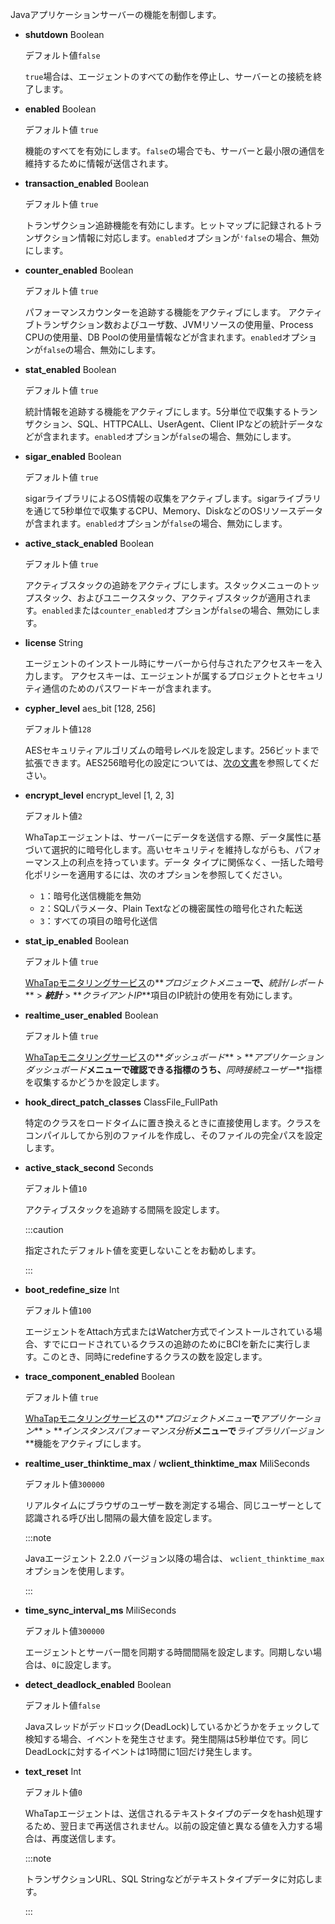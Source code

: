 Javaアプリケーションサーバーの機能を制御します。

-   **shutdown** <span class='type'>Boolean</span>

    デフォルト値`false`

    `true`場合は、エージェントのすべての動作を停止し、サーバーとの接続を終了します。

-   **enabled** <span class='type'>Boolean</span>

    デフォルト値 `true`

    機能のすべてを有効にします。`false`の場合でも、サーバーと最小限の通信を維持するために情報が送信されます。

-   **transaction_enabled** <span class='type'>Boolean</span>

    デフォルト値 `true`

    トランザクション追跡機能を有効にします。ヒットマップに記録されるトランザクション情報に対応します。`enabled`オプションが`'false`の場合、無効にします。

-   **counter_enabled** <span class='type'>Boolean</span>

    デフォルト値 `true`

    パフォーマンスカウンターを追跡する機能をアクティブにします。 アクティブトランザクション数およびユーザ数、JVMリソースの使用量、Process CPUの使用量、DB Poolの使用量情報などが含まれます。`enabled`オプションが`false`の場合、無効にします。

-   **stat_enabled** <span class='type'>Boolean</span>

    デフォルト値 `true`

    統計情報を追跡する機能をアクティブにします。5分単位で収集するトランザクション、SQL、HTTPCALL、UserAgent、Client IPなどの統計データなどが含まれます。`enabled`オプションが`false`の場合、無効にします。

-   **sigar_enabled** <span class='type'>Boolean</span>

    デフォルト値 `true`

    sigarライブラリによるOS情報の収集をアクティブします。sigarライブラリを通じて5秒単位で収集するCPU、Memory、DiskなどのOSリソースデータが含まれます。`enabled`オプションが`false`の場合、無効にします。

-   **active_stack_enabled** <span class='type'>Boolean</span>

    デフォルト値 `true`

    アクティブスタックの追跡をアクティブにします。スタックメニューのトップスタック、およびユニークスタック、アクティブスタックが適用されます。`enabled`または`counter_enabled`オプションが`false`の場合、無効にします。

-   **license** <span class='type'>String</span>

    エージェントのインストール時にサーバーから付与されたアクセスキーを入力します。 アクセスキーは、エージェントが属するプロジェクトとセキュリティ通信のためのパスワードキーが含まれます。

-   **cypher_level** <span class='type'>aes_bit [128, 256]</span>

    デフォルト値`128`

    AESセキュリティアルゴリズムの暗号レベルを設定します。256ビットまで拡張できます。AES256暗号化の設定については、[次の文書](aes-256-encryption)を参照してください。

-   **encrypt_level** <span class='type'>encrypt_level [1, 2, 3]</span>

    デフォルト値`2`

    WhaTapエージェントは、サーバーにデータを送信する際、データ属性に基づいて選択的に暗号化します。高いセキュリティを維持しながらも、パフォーマンス上の利点を持っています。データ タイプに関係なく、一括した暗号化ポリシーを適用するには、次のオプションを参照してください。

    -   `1`：暗号化送信機能を無効
    -   `2`：SQLパラメータ、Plain Textなどの機密属性の暗号化された転送
    -   `3`：すべての項目の暗号化送信

-   **stat_ip_enabled** <span class='type'>Boolean</span>

    デフォルト値 `true`

    [WhaTapモニタリングサービス](https://service.whatap.io)の**_プロジェクトメニュー_**で、**_統計/レポート_** > **_統計_** > **_クライアントIP_**項目のIP統計の使用を有効にします。

-   **realtime_user_enabled** <span class='type'>Boolean</span>

    デフォルト値 `true`

    [WhaTapモニタリングサービス](https://service.whatap.io)の**_ダッシュボード_** > **_アプリケーションダッシュボード_**メニューで確認できる指標のうち、**_同時接続ユーザー_**指標を収集するかどうかを設定します。

-   **hook_direct_patch_classes** <span class='type'>ClassFile_FullPath</span>

      特定のクラスをロードタイムに置き換えるときに直接使用します。クラスをコンパイルしてから別のファイルを作成し、そのファイルの完全パスを設定します。

-   **active_stack_second** <span class='type'>Seconds</span>

    デフォルト値`10`

    アクティブスタックを追跡する間隔を設定します。

    :::caution

    指定されたデフォルト値を変更しないことをお勧めします。

    :::

-   **boot_redefine_size** <span class='type'>Int</span>

    デフォルト値`100`

    エージェントをAttach方式またはWatcher方式でインストールされている場合、すでにロードされているクラスの追跡のためにBCIを新たに実行します。このとき、同時にredefineするクラスの数を設定します。

-   **trace_component_enabled** <span class='type'>Boolean</span>

    デフォルト値 `true`

    [WhaTapモニタリングサービス](https://service.whatap.io)の**_プロジェクトメニュー_**で**_アプリケーション_** > **_インスタンスパフォーマンス分析_**メニューで**_ライブラリバージョン_**機能をアクティブにします。

-   **realtime_user_thinktime_max** / **wclient_thinktime_max** <span class='type'>MiliSeconds</span>

    デフォルト値`300000`

    リアルタイムにブラウザのユーザー数を測定する場合、同じユーザーとして認識される呼び出し間隔の最大値を設定します。

    :::note

    Javaエージェント 2.2.0 バージョン以降の場合は、 `wclient_thinktime_max` オプションを使用します。

    :::

-   **time_sync_interval_ms** <span class='type'>MiliSeconds</span>

    デフォルト値`300000`

    エージェントとサーバー間を同期する時間間隔を設定します。同期しない場合は、`0`に設定します。

-   **detect_deadlock_enabled** <span class='type'>Boolean</span>

    デフォルト値`false`

    Javaスレッドがデッドロック(DeadLock)しているかどうかをチェックして検知する場合、イベントを発生させます。発生間隔は5秒単位です。同じDeadLockに対するイベントは1時間に1回だけ発生します。

-   **text_reset** <span class='type'>Int</span>

    デフォルト値`0`

    WhaTapエージェントは、送信されるテキストタイプのデータをhash処理するため、翌日まで再送信されません。以前の設定値と異なる値を入力する場合は、再度送信します。

    :::note

    トランザクションURL、SQL Stringなどがテキストタイプデータに対応します。

    :::
